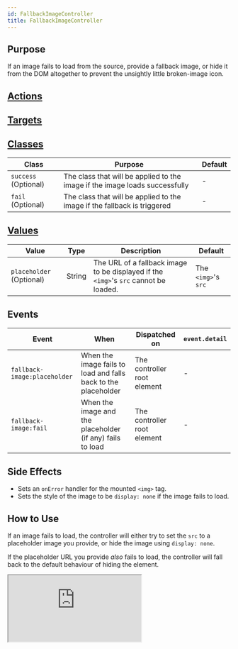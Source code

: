 ```yaml
---
id: FallbackImageController
title: FallbackImageController
---
```




## Purpose

If an image fails to load from the source, provide a fallback image, or hide it from the DOM altogether to prevent the unsightly little broken-image icon.


## [Actions](https://stimulus.hotwire.dev/reference/actions)
<NoActions/>

## [Targets](https://stimulus.hotwire.dev/reference/targets)
<NoTargets/>

## [Classes](https://stimulus.hotwire.dev/reference/classes)

| Class | Purpose | Default |
| --- | --- | --- |
| `success` (Optional) | The class that will be applied to the image if the image loads successfully | - |
| `fail` (Optional) | The class that will be applied to the image if the fallback is triggered | - |


## [Values](https://stimulus.hotwire.dev/reference/values)

| Value | Type | Description | Default |
| --- | --- | --- | --- |
| `placeholder` (Optional) | String | The URL of a fallback image to be displayed if the `<img>`'s `src` cannot be loaded. | The `<img>`'s `src` |

## Events

| Event | When | Dispatched on | `event.detail` |
| --- | --- | --- | --- |
| `fallback-image:placeholder` | When the image fails to load and falls back to the placeholder | The controller root element | - |
| `fallback-image:fail` | When the image and the placeholder (if any) fails to load | The controller root element | - |


## Side Effects

- Sets an `onError` handler for the mounted `<img>` tag.
- Sets the style of the image to be `display: none` if the image fails to load.


## How to Use

If an image fails to load, the controller will either try to set the `src` to a placeholder image you provide, or hide the image using `display: none`.

If the placeholder URL you provide *also* fails to load, the controller will fall back to the default behaviour of hiding the element.

<iframe
  src="https:///stimulus-library.netlify.appcontrollers/fallback_image_controller.html"
  style={{width: "100%", height: "500px", border: "0", borderRadius: "4px", overflow: "hidden"}}
  sandbox="allow-forms allow-modals allow-popups allow-presentation allow-same-origin allow-scripts"
/>




